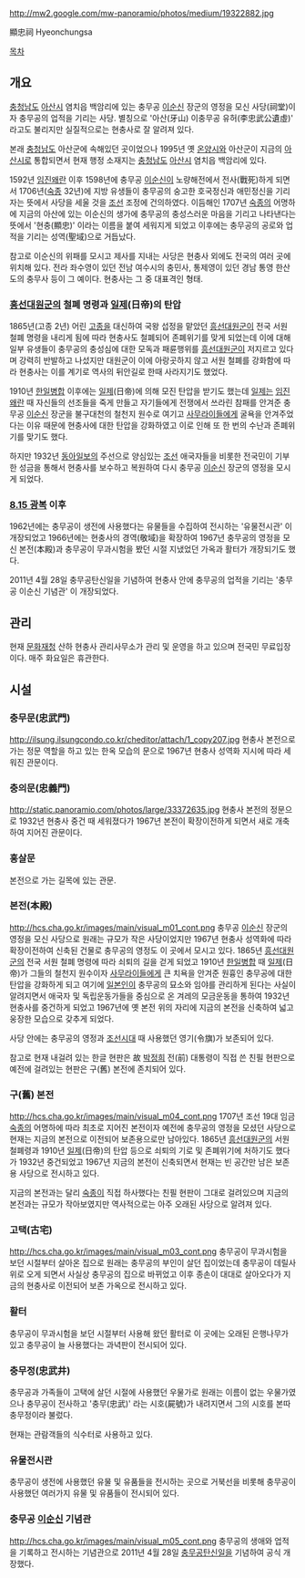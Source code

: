 http://mw2.google.com/mw-panoramio/photos/medium/19322882.jpg

顯忠祠 
Hyeonchungsa

[[목차]]
== 개요 ==
[[충청남도]] [[아산시]] 염치읍 백암리에 있는 충무공 [[이순신]] 장군의 영정을 모신 사당(祠堂)이자 충무공의 업적을 기리는 사당. 별칭으로 '아산(牙山) 이충무공 유허(李忠武公遺虛)' 라고도 불리지만 실질적으로는 현충사로 잘 알려져 있다. 

본래 [[충청남도]] 아산군에 속해있던 곳이었으나 1995년 옛 [[온양]]시와 아산군이 지금의 [[아산시]]로 통합되면서 현재 행정 소재지는 [[충청남도]] [[아산시]] 염치읍 백암리에 있다.
 
1592년 [[임진왜란]] 이후 1598년에 충무공 [[이순신]]이 노량해전에서 전사(戰死)하게 되면서 1706년([[숙종(조선)|숙종]] 32년)에 지방 유생들이 충무공의 숭고한 호국정신과 애민정신을 기리자는 뜻에서 사당을 세울 것을 [[조선]] 조정에 건의하였다. 이듬해인 1707년 [[숙종(조선)|숙종]]의 어명하에 지금의 아산에 있는 이순신의 생가에 충무공의 충성스러운 마음을 기리고 나타낸다는 뜻에서 '현충(顯忠)' 이라는 이름을 붙여 세워지게 되었고 이후에는 충무공의 공로와 업적을 기리는 성역(聖域)으로 거듭났다. 

참고로 이순신의 위패를 모시고 제사를 지내는 사당은 현충사 외에도 전국의 여러 곳에 위치해 있다. 전라 좌수영이 있던 전남 여수시의 충민사, 통제영이 있던 경남 통영 한산도의 충무사 등이 그 예이다. 현충사는 그 중 대표격인 형태.

=== [[흥선대원군]]의 철폐 명령과 [[일본 제국|일제]](日帝)의 탄압 === 
1865년(고종 2년) 어린 [[고종(조선)|고종]]을 대신하여 국왕 섭정을 맡았던 [[흥선대원군]]이 전국 서원 철폐 명령을 내리게 됨에 따라 현충사도 철폐되어 존폐위기를 맞게 되었는데 이에 대해 일부 유생들이 충무공의 충성심에 대한 모독과 패륜행위를 [[흥선대원군]]이 저지르고 있다며 강력히 반발하고 나섰지만 대원군이 이에 아랑곳하지 않고 서원 철폐를 강화함에 따라 현충사는 이를 계기로 역사의 뒤안길로 한때 사라지기도 했었다. 

1910년 [[한일병합]] 이후에는 [[일제]](日帝)에 의해 모진 탄압을 받기도 했는데 [[일본 제국|일제]]는 [[임진왜란]] 때 자신들의 선조들을 죽게 만들고 자기들에게 전쟁에서 쓰라린 참패를 안겨준 충무공 [[이순신]] 장군을 불구대천의 철천지 원수로 여기고 [[사무라이]]들에게 굴욕을 안겨주었다는 이유 때문에 현충사에 대한 탄압을 강화하였고 이로 인해 또 한 번의 수난과 존폐위기를 맞기도 했다.

하지만 1932년 [[동아일보]]의 주선으로 양심있는 [[조선]] 애국자들을 비롯한 전국민이 기부한 성금을 통해서 현충사를 보수하고 복원하여 다시 충무공 [[이순신]] 장군의 영정을 모시게 되었다. 

=== [[8.15 광복]] 이후 === 
1962년에는 충무공이 생전에 사용했다는 유물들을 수집하여 전시하는 '유물전시관' 이 개장되었고 1966년에는 현충사의 경역(敬域)을 확장하여 1967년 충무공의 영정을 모신 본전(本殿)과 충무공이 무과시험을 봤던 시절 지냈었던 가옥과 활터가 개장되기도 했다. 

2011년 4월 28일 충무공탄신일을 기념하여 현충사 안에 충무공의 업적을 기리는 '충무공 이순신 기념관' 이 개장되었다. 

== 관리 == 
현재 [[문화재청]] 산하 현충사 관리사무소가 관리 및 운영을 하고 있으며 전국민 무료입장이다. 매주 화요일은 휴관한다. 

== 시설 == 
=== 충무문(忠武門) ===
http://ilsung.ilsungcondo.co.kr/cheditor/attach/1_copy207.jpg 
현충사 본전으로 가는 정문 역할을 하고 있는 한옥 모습의 문으로 1967년 현충사 성역화 지시에 따라 세워진 관문이다.  

=== 충의문(忠義門) ===
http://static.panoramio.com/photos/large/33372635.jpg 
현충사 본전의 정문으로 1932년 현충사 중건 때 세워졌다가 1967년 본전이 확장이전하게 되면서 새로 개축하여 지어진 관문이다. 

=== 홍살문 === 
본전으로 가는 길목에 있는 관문. 

=== 본전(本殿) === 
http://hcs.cha.go.kr/images/main/visual_m01_cont.png
충무공 [[이순신]] 장군의 영정을 모신 사당으로 원래는 규모가 작은 사당이었지만 1967년 현충사 성역화에 따라 확장이전하여 신축된 건물로 충무공의 영정도 이 곳에서 모시고 있다. 1865년 [[흥선대원군]]의 전국 서원 철폐 명령에 따라 쇠퇴의 길을 걷게 되었고 1910년 [[한일병합]] 때 [[일본 제국|일제]](日帝)가 그들의 철천지 원수이자 [[사무라이]]들에게 큰 치욕을 안겨준 원흉인 충무공에 대한 탄압을 강화하게 되고 여기에 [[일본인]]이 충무공의 묘소와 임야를 관리하게 된다는 사실이 알려지면서 애국자 및 독립운동가들을 중심으로 온 겨레의 모금운동을 통하여 1932년 현충사를 중건하게 되었고 1967년에 옛 본전 위의 자리에 지금의 본전을 신축하여 넓고 웅장한 모습으로 갖추게 되었다. 

사당 안에는 충무공의 영정과 [[조선]]시대 때 사용했던 영기(令旗)가 보존되어 있다. 

참고로 현재 내걸려 있는 한글 현판은 故 [[박정희]] 전(前) 대통령이 직접 쓴 친필 현판으로 예전에 걸려있는 현판은 구(舊) 본전에 존치되어 있다. 

=== 구(舊) 본전 ===
http://hcs.cha.go.kr/images/main/visual_m04_cont.png 
1707년 조선 19대 임금 [[숙종(조선)|숙종]]의 어명하에 따라 최초로 지어진 본전이자 예전에 충무공의 영정을 모셨던 사당으로 현재는 지금의 본전으로 이전되어 보존용으로만 남아있다. 
1865년 [[흥선대원군]]의 서원 철폐령과 1910년 [[일본 제국|일제]](日帝)의 탄압 등으로 쇠퇴의 기로 및 존폐위기에 처하기도 했다가 1932년 중건되었고 1967년 지금의 본전이 신축되면서 현재는 빈 공간만 남은 보존용 사당으로 전시하고 있다.

지금의 본전과는 달리 [[숙종]]이 직접 하사했다는 친필 현판이 그대로 걸려있으며 지금의 본전과는 규모가 작아보였지만 역사적으로는 아주 오래된 사당으로 알려져 있다. 

=== 고택(古宅) ===
http://hcs.cha.go.kr/images/main/visual_m03_cont.png 
충무공이 무과시험을 보던 시절부터 살아온 집으로 원래는 충무공의 부인이 살던 집이었는데 충무공이 데릴사위로 오게 되면서 사실상 충무공의 집으로 바뀌었고 이후 종손이 대대로 살아오다가 지금의 현충사로 이전되어 보존 가옥으로 전시하고 있다. 

=== 활터 === 
충무공이 무과시험을 보던 시절부터 사용해 왔던 활터로 이 곳에는 오래된 은행나무가 있고 충무공이 늘 사용했다는 과녁판이 전시되어 있다. 

=== 충무정(忠武井) === 
충무공과 가족들이 고택에 살던 시절에 사용했던 우물가로 원래는 이름이 없는 우물가였으나 충무공이 전사하고 '충무(忠武)' 라는 시호(屍號)가 내려지면서 그의 시호를 본따 충무정이라 불렀다. 

현재는 관람객들의 식수터로 사용하고 있다. 

=== 유물전시관 === 
충무공이 생전에 사용했던 유물 및 유품들을 전시하는 곳으로 거북선을 비롯해 충무공이 사용했던 여러가지 유물 및 유품들이 전시되어 있다. 

=== 충무공 [[이순신]] 기념관 ===
http://hcs.cha.go.kr/images/main/visual_m05_cont.png 
충무공의 생애와 업적을 기록하고 전시하는 기념관으로 2011년 4월 28일 [[충무공탄신일]]을 기념하여 공식 개장했다.
